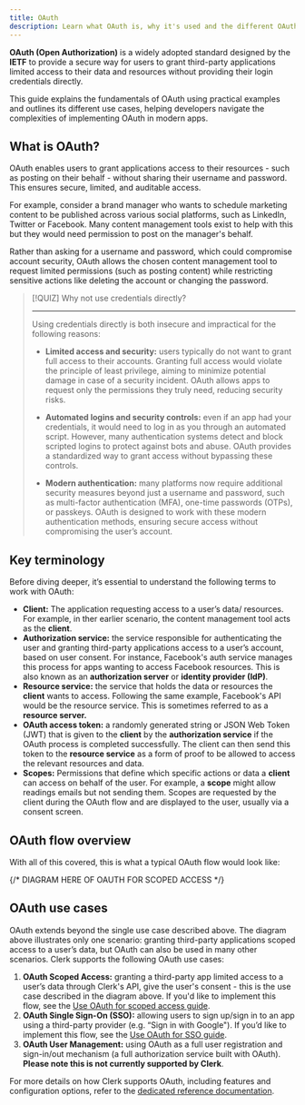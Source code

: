 ```yaml
---
title: OAuth
description: Learn what OAuth is, why it's used and the different OAuth flows.
---
```


**OAuth (Open Authorization)** is a widely adopted standard designed by the **IETF** to provide a secure way for users to grant third-party applications limited access to their data and resources without providing their login credentials directly.

This guide explains the fundamentals of OAuth using practical examples and outlines its different use cases, helping developers navigate the complexities of implementing OAuth in modern apps.

## What is OAuth?

OAuth enables users to grant applications access to their resources - such as posting on their behalf - without sharing their username and password. This ensures secure, limited, and auditable access.

For example, consider a brand manager who wants to schedule marketing content to be published across various social platforms, such as LinkedIn, Twitter or Facebook. Many content management tools exist to help with this but they would need permission to post on the manager's behalf.

Rather than asking for a username and password, which could compromise account security, OAuth allows the chosen content management tool to request limited permissions (such as posting content) while restricting sensitive actions like deleting the account or changing the password. 

> [!QUIZ]
> Why not use credentials directly?
>
> ---
> Using credentials directly is both insecure and impractical for the following reasons: 
>
> - **Limited access and security:** users typically do not want to grant full access to their accounts. Granting full access would violate the principle of least privilege, aiming to minimize potential damage in case of a security incident. OAuth allows apps to request only the permissions they truly need, reducing security risks.
>
> - **Automated logins and security controls:** even if an app had your credentials, it would need to log in as you through an automated script. However, many authentication systems detect and block scripted logins to protect against bots and abuse. OAuth provides a standardized way to grant access without bypassing these controls.
>
> - **Modern authentication:** many platforms now require additional security measures beyond just a username and password, such as multi-factor authentication (MFA), one-time passwords (OTPs), or passkeys. OAuth is designed to work with these modern authentication methods, ensuring secure access without compromising the user’s account.

## Key terminology

Before diving deeper, it’s essential to understand the following terms to work with OAuth:

- **Client:** The application requesting access to a user’s data/ resources. For example, in ther earlier scenario, the content management tool acts as the **client**. 
- **Authorization service:** the service responsible for authenticating the user and granting third-party applications access to a user’s account, based on user consent. For instance, Facebook's auth service manages this process for apps wanting to access Facebook resources. This is also known as an **authorization server** or **identity provider (IdP)**.
- **Resource service:** the service that holds the data or resources the **client** wants to access. Following the same example, Facebook's API would be the resource service. This is sometimes referred to as a **resource server.**
- **OAuth access token:** a randomly generated string or JSON Web Token (JWT) that is given to the **client** by the **authorization service** if the OAuth process is completed successfully. The client can then send this token to the **resource service** as a form of proof to be allowed to access the relevant resources and data.
- **Scopes:** Permissions that define which specific actions or data a **client** can access on behalf of the user. For example, a **scope** might allow readings emails but not sending them. Scopes are requested by the client during the OAuth flow and are displayed to the user, usually via a consent screen.

## OAuth flow overview

With all of this covered, this is what a typical OAuth flow would look like:

{/* DIAGRAM HERE OF OAUTH FOR SCOPED ACCESS */}

## OAuth use cases

OAuth extends beyond the single use case described above. The diagram above illustrates only one scenario: granting third-party applications scoped access to a user’s data, but OAuth can also be used in many other scenarios. Clerk supports the following OAuth use cases:

1. **OAuth Scoped Access:** granting a third-party app limited access to a user’s data through Clerk's API, give the user's consent - this is the use case described in the diagram above. If you'd like to implement this flow, see the [Use OAuth for scoped access guide](/docs/oauth/oauth-scoped-access).
2. **OAuth Single Sign-On (SSO):** allowing users to sign up/sign in to an app using a third-party provider (e.g. “Sign in with Google"). If you’d like to implement this flow, see the [Use OAuth for SSO guide](/docs/oauth/oauth-single-sign-on).
3. **OAuth User Management:** using OAuth as a full user registration and sign-in/out mechanism (a full authorization service built with OAuth). **Please note this is not currently supported by Clerk**.

For more details on how Clerk supports OAuth, including features and configuration options, refer to the [dedicated reference documentation](/docs/oauth/how-clerk-implements-oauth).
